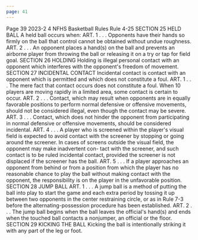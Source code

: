 ```yaml
---
page: 41
---
```


Page 39 2023-2 4 NFHS Basketball Rules Rule 4-25 SECTION 25 HELD BALL A held ball occurs when: ART. 1 . . . Opponents have their hands so firmly on the ball that control cannot be obtained without undue roughness. ART. 2 . . . An opponent places a hand(s) on the ball and prevents an airborne player from throwing the ball or releasing it on a try or tap for field goal. SECTION 26 HOLDING Holding is illegal personal contact with an opponent which interferes with the opponent's freedom of movement. SECTION 27 INCIDENTAL CONTACT Incidental contact is contact with an opponent which is permitted and which does not constitute a foul. ART. 1 . . . The mere fact that contact occurs does not constitute a foul. When 10 players are moving rapidly in a limited area, some contact is certain to occur. ART. 2 . . . Contact, which may result when opponents are in equally favorable positions to perform normal defensive or offensive movements, should not be considered illegal, even though the contact may be severe. ART. 3 . . . Contact, which does not hinder the opponent from participating in normal defensive or offensive movements, should be considered incidental. ART. 4 . . . A player who is screened within the player's visual field is expected to avoid contact with the screener by stopping or going around the screener. In cases of screens outside the visual field, the opponent may make inadvertent con- tact with the screener, and such contact is to be ruled incidental contact, provided the screener is not displaced if the screener has the ball. ART. 5 . . . If a player approaches an opponent from behind or from a position from which the player has no reasonable chance to play the ball without making contact with the opponent, the responsibility is on the player in the unfavorable position. SECTION 28 JUMP BALL ART. 1 . . . A jump ball is a method of putting the ball into play to start the game and each extra period by tossing it up between two opponents in the center restraining circle, or as in Rule 7-3 before the alternating-possession procedure has been established. ART. 2 . . . The jump ball begins when the ball leaves the official's hand(s) and ends when the touched ball contacts a nonjumper, an official or the floor. SECTION 29 KICKING THE BALL Kicking the ball is intentionally striking it with any part of the leg or foot.